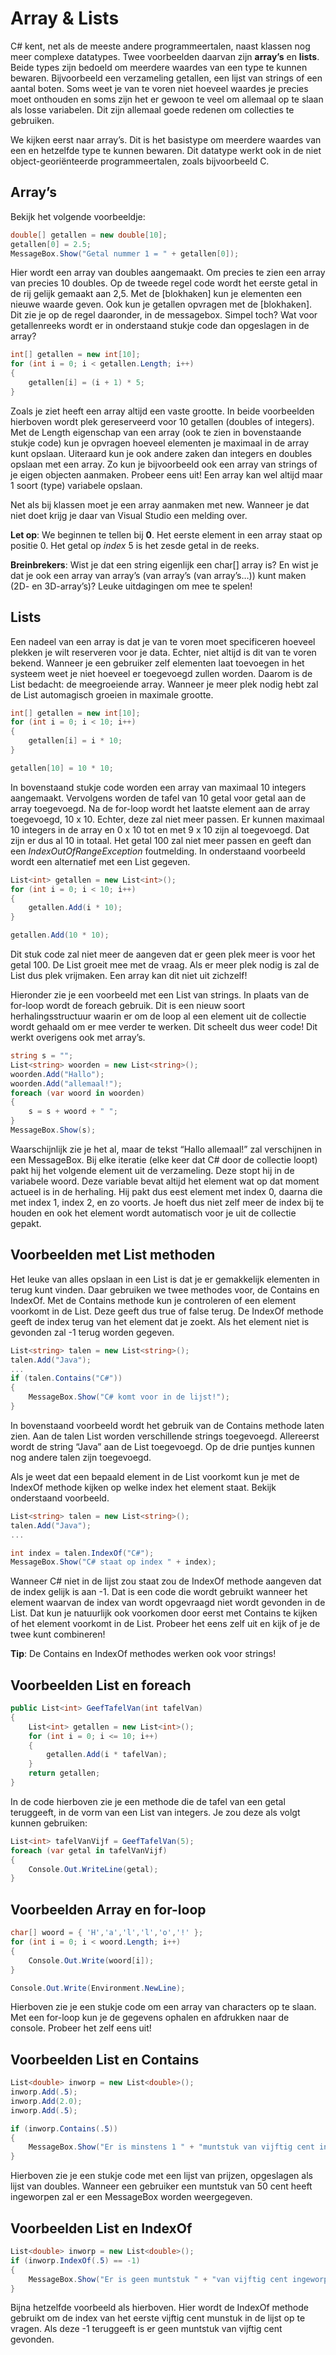 # Array & Lists

C# kent, net als de meeste andere programmeertalen, naast klassen nog meer complexe datatypes. Twee voorbeelden daarvan zijn **array’s** en **lists**. Beide types zijn bedoeld om meerdere waardes van een type te kunnen bewaren. Bijvoorbeeld een verzameling getallen, een lijst van strings of een aantal boten. Soms weet je van te voren niet hoeveel waardes je precies moet onthouden en soms zijn het er gewoon te veel om allemaal op te slaan als losse variabelen. Dit zijn allemaal goede redenen om collecties te gebruiken. 

We kijken eerst naar array’s. Dit is het basistype om meerdere waardes van een en hetzelfde type te kunnen bewaren. Dit datatype werkt ook in de niet object-georiënteerde programmeertalen, zoals bijvoorbeeld C.

## Array's

Bekijk het volgende voorbeeldje:

```csharp
double[] getallen = new double[10]; 
getallen[0] = 2.5; 
MessageBox.Show("Getal nummer 1 = " + getallen[0]);
```

Hier wordt een array van doubles aangemaakt. Om precies te zien een array van precies 10 doubles. Op de tweede regel code wordt het eerste getal in de rij gelijk gemaakt aan 2,5. Met de \[blokhaken\] kun je elementen een nieuwe waarde geven. Ook kun je getallen opvragen met de \[blokhaken\]. Dit zie je op de regel daaronder, in de messagebox. Simpel toch? Wat voor getallenreeks wordt er in onderstaand stukje code dan opgeslagen in de array?

```csharp
int[] getallen = new int[10]; 
for (int i = 0; i < getallen.Length; i++) 
{ 
	getallen[i] = (i + 1) * 5; 
}
```

Zoals je ziet heeft een array altijd een vaste grootte. In beide voorbeelden hierboven wordt plek gereserveerd voor 10 getallen (doubles of integers). Met de Length eigenschap van een array (ook te zien in bovenstaande stukje code) kun je opvragen hoeveel elementen je maximaal in de array kunt opslaan. Uiteraard kun je ook andere zaken dan integers en doubles opslaan met een array. Zo kun je bijvoorbeeld ook een array van strings of je eigen objecten aanmaken. Probeer eens uit! Een array kan wel altijd maar 1 soort (type) variabele opslaan.

Net als bij klassen moet je een array aanmaken met new. Wanneer je dat niet doet krijg je daar van Visual Studio een melding over. 

**Let op**: We beginnen te tellen bij **0**. Het eerste element in een array staat op positie 0. Het getal op _index_ 5 is het zesde getal in de reeks.

**Breinbrekers**: Wist je dat een string eigenlijk een char\[\] array is? En wist je dat je ook een array van array’s (van array’s (van array’s…)) kunt maken (2D- en 3D-array’s)? Leuke uitdagingen om mee te spelen!


## Lists

Een nadeel van een array is dat je van te voren moet specificeren hoeveel plekken je wilt reserveren voor je data. Echter, niet altijd is dit van te voren bekend. Wanneer je een gebruiker zelf elementen laat toevoegen in het systeem weet je niet hoeveel er toegevoegd zullen worden. Daarom is de List bedacht: de meegroeiende array. Wanneer je meer plek nodig hebt zal de List automagisch groeien in maximale grootte.

```csharp
int[] getallen = new int[10]; 
for (int i = 0; i < 10; i++) 
{ 
	getallen[i] = i * 10; 
} 

getallen[10] = 10 * 10;
```

In bovenstaand stukje code worden een array van maximaal 10 integers aangemaakt. Vervolgens worden de tafel van 10 getal voor getal aan de array toegevoegd. Na de for-loop wordt het laatste element aan de array toegevoegd, 10 x 10. Echter, deze zal niet meer passen. Er kunnen maximaal 10 integers in de array en 0 x 10 tot en met 9 x 10 zijn al toegevoegd. Dat zijn er dus al 10 in totaal. Het getal 100 zal niet meer passen en geeft dan een _IndexOutOfRangeException_ foutmelding. In onderstaand voorbeeld wordt een alternatief met een List gegeven.

```csharp
List<int> getallen = new List<int>(); 
for (int i = 0; i < 10; i++) 
{ 
	getallen.Add(i * 10); 
} 

getallen.Add(10 * 10);
```

Dit stuk code zal niet meer de aangeven dat er geen plek meer is voor het getal 100. De List groeit mee met de vraag. Als er meer plek nodig is zal de List dus plek vrijmaken. Een array kan dit niet uit zichzelf!

Hieronder zie je een voorbeeld met een List van strings. In plaats van de for-loop wordt de foreach gebruik. Dit is een nieuw soort herhalingsstructuur waarin er om de loop al een element uit de collectie wordt gehaald om er mee verder te werken. Dit scheelt dus weer code! Dit werkt overigens ook met array’s.

```csharp
string s = ""; 
List<string> woorden = new List<string>(); 
woorden.Add("Hallo"); 
woorden.Add("allemaal!"); 
foreach (var woord in woorden) 
{ 
	s = s + woord + " "; 
} 
MessageBox.Show(s);
```

Waarschijnlijk zie je het al, maar de tekst “Hallo allemaal!” zal verschijnen in een MessageBox. Bij elke iteratie (elke keer dat C# door de collectie loopt) pakt hij het volgende element uit de verzameling. Deze stopt hij in de variabele woord. Deze variable bevat altijd het element wat op dat moment actueel is in de herhaling. Hij pakt dus eest element met index 0, daarna die met index 1, index 2, en zo voorts. Je hoeft dus niet zelf meer de index bij te houden en ook het element wordt automatisch voor je uit de collectie gepakt.

## Voorbeelden met List methoden

Het leuke van alles opslaan in een List is dat je er gemakkelijk elementen in terug kunt vinden. Daar gebruiken we twee methodes voor, de Contains en IndexOf. Met de Contains methode kun je controleren of een element voorkomt in de List. Deze geeft dus true of false terug. De IndexOf methode geeft de index terug van het element dat je zoekt. Als het element niet is gevonden zal -1 terug worden gegeven.

```csharp
List<string> talen = new List<string>(); 
talen.Add("Java"); 
... 
if (talen.Contains("C#")) 
{ 
	MessageBox.Show("C# komt voor in de lijst!"); 
}
```

In bovenstaand voorbeeld wordt het gebruik van de Contains methode laten zien. Aan de talen List worden verschillende strings toegevoegd. Allereerst wordt de string “Java” aan de List toegevoegd. Op de drie puntjes kunnen nog andere talen zijn toegevoegd.

Als je weet dat een bepaald element in de List voorkomt kun je met de IndexOf methode kijken op welke index het element staat. Bekijk onderstaand voorbeeld.

```csharp
List<string> talen = new List<string>(); 
talen.Add("Java"); 
... 

int index = talen.IndexOf("C#"); 
MessageBox.Show("C# staat op index " + index);
```

Wanneer C# niet in de lijst zou staat zou de IndexOf methode aangeven dat de index gelijk is aan -1. Dat is een code die wordt gebruikt wanneer het element waarvan de index van wordt opgevraagd niet wordt gevonden in de List. Dat kun je natuurlijk ook voorkomen door eerst met Contains te kijken of het element voorkomt in de List. Probeer het eens zelf uit en kijk of je de twee kunt combineren!

**Tip**: De Contains en IndexOf methodes werken ook voor strings!




## Voorbeelden List en foreach

```csharp
public List<int> GeefTafelVan(int tafelVan) 
{ 
	List<int> getallen = new List<int>(); 
	for (int i = 0; i <= 10; i++) 
	{ 
		getallen.Add(i * tafelVan); 
	} 
	return getallen; 
}
```

In de code hierboven zie je een methode die de tafel van een getal teruggeeft, in de vorm van een List van integers. Je zou deze als volgt kunnen gebruiken:

```csharp
List<int> tafelVanVijf = GeefTafelVan(5); 
foreach (var getal in tafelVanVijf) 
{ 
	Console.Out.WriteLine(getal); 
}
```

## Voorbeelden Array en for-loop

```csharp
char[] woord = { 'H','a','l','l','o','!' }; 
for (int i = 0; i < woord.Length; i++) 
{ 
	Console.Out.Write(woord[i]); 
}

Console.Out.Write(Environment.NewLine);
```

Hierboven zie je een stukje code om een array van characters op te slaan. Met een for-loop kun je de gegevens ophalen en afdrukken naar de console. Probeer het zelf eens uit!

## Voorbeelden List en Contains

```csharp
List<double> inworp = new List<double>(); 
inworp.Add(.5); 
inworp.Add(2.0); 
inworp.Add(.5); 

if (inworp.Contains(.5)) 
{ 
	MessageBox.Show("Er is minstens 1 " + "muntstuk van vijftig cent ingeworpen!"); 
}
```

Hierboven zie je een stukje code met een lijst van prijzen, opgeslagen als lijst van doubles. Wanneer een gebruiker een muntstuk van 50 cent heeft ingeworpen zal er een MessageBox worden weergegeven.


## Voorbeelden List en IndexOf

```csharp
List<double> inworp = new List<double>(); 
if (inworp.IndexOf(.5) == -1) 
{ 
	MessageBox.Show("Er is geen muntstuk " + "van vijftig cent ingeworpen!"); 
}
```

Bijna hetzelfde voorbeeld als hierboven. Hier wordt de IndexOf methode gebruikt om de index van het eerste vijftig cent munstuk in de lijst op te vragen. Als deze -1 teruggeeft is er geen muntstuk van vijftig cent gevonden.
